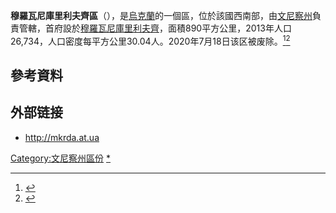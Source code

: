 {{Infobox settlement
| name                    = Murovani Kurylivtsi Raion
| native_name             = Мурованокуриловецький район
| native_name_lang        = uk<!-- ISO 639-2 code e.g. "fr" for French. -->
| settlement_type         = [[区_(乌克兰)|区]]
| image_skyline           = Дерешова городище 11.jpg
| image_alt               = 
| image_caption           = 
| image_flag               = Myrovano kuryl rayon prapor.png
| image_shield            = Myrovano kuryl rayon gerb.png
| image_map               = MurovanoKurylovetskyi-Raion.png
| map_caption             = 
| pushpin_map             = 
| pushpin_map_caption     = 
| coordinates             = {{coord|48|43|14.3076|N|27|31|12.1326|E|type:adm2nd_region:UA|display=inline,title}}
| subdivision_type        = 国家
| subdivision_name        = {{UKR}}
| subdivision_type1       = [[州_(烏克蘭)|州]]
| subdivision_name1       = [[文尼察州|文尼察州]]
| parts_type              = 下属
| parts_style             = coll
| p1                      =   0 — city councils
| p2                      =   1 — settlement councils
| p3                      = 24 — rural councils<br/><br/>
| p4                      = '''Number of localities:'''<br/>  0 — cities
| p5                      =   {{nowrap|1 — urban-type settlements}}
| p6                      = 51 — villages
| p7                      =    — rural settlements
| established_title1      = 建立
| established_date1      =  1923-1-31<ref name="opora">{{cite web|url=http://oporavinnichini.org/index.php?id=517|script-title=ru:Краткая историческая справка|publisher=Опора Винниччины|language=ru|accessdate=2014-05-11}}</ref> 
| established_title2      = 废除
| established_date2       = 2020-7-18
| seat_type               = [[行政中心|行政中心]]
| seat                    = [[穆羅瓦尼庫里利夫齊|穆羅瓦尼庫里利夫齊]]
| government_footnotes    =
| leader_party            = 
| leader_title            = 区长 
| leader_name             = Volodymyr Anikeyenko
| unit_pref               = Metric<!-- or US or UK -->
| area_footnotes          = 
| area_total_km2          = 890
| elevation_footnotes     = 
| elevation_m             = 
| population_footnotes    = 
| population_total        = {{decrease}} 23971
| population_as_of        = 2020
| population_density_km2  = auto
| timezone1               = [[欧洲东部时间|EET]]
| utc_offset1             = +02:00
| timezone1_DST           = [[欧洲东部夏令时间|EEST]]
| utc_offset1_DST         = +03:00
| postal_code_type        = {{tsl|en|Ukrainian postal codes||Postal index}}
| postal_code             = 22500—22555
| area_code_type          = {{tsl|en|Telephone numbers in Ukraine||Area code}}
| area_code               = +380 4356
| iso_code                = 
| website                 = http://mkrda.at.ua
| footnotes               = 
}}
'''穆羅瓦尼庫里利夫齊區'''（{{lang-uk|Мурованокуриловецький район}}），是[[烏克蘭|烏克蘭]]的一個區，位於該國西南部，由[[文尼察州|文尼察州]]負責管轄，首府設於[[穆羅瓦尼庫里利夫齊|穆羅瓦尼庫里利夫齊]]，面積890平方公里，2013年人口26,734，人口密度每平方公里30.04人。2020年7月18日该区被废除。<ref>{{Cite news|title=Про утворення та ліквідацію районів. Постанова Верховної Ради України № 807-ІХ.|url=http://www.golos.com.ua/article/333466|access-date=2020-10-03|date=2020-07-18|website=Голос України|language=uk}}</ref><ref>{{cite web |title=Нові райони: карти + склад |url=https://www.minregion.gov.ua/press/news/novi-rajony-karty-sklad/ |publisher=Міністерство розвитку громад та територій України |language=uk}}</ref>

==參考資料==
{{refs}}

==外部链接==
* http://mkrda.at.ua

{{文尼察州行政区划}}
{{Authority control}}
[[Category:文尼察州區份|Category:文尼察州區份]]
[[Category:穆羅瓦尼庫里利夫齊區|*]]

{{Vinnytsia-geo-stub}}